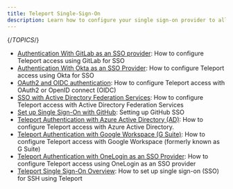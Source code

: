 ```yaml
---
title: Teleport Single-Sign-On
description: Learn how to configure your single sign-on provider to allow authentication to Teleport.
---
```


{/*TOPICS*/}

- [Authentication With GitLab as an SSO provider](sso/gitlab.mdx): How to configure Teleport access using GitLab for SSO
- [Authentication With Okta as an SSO Provider](sso/okta.mdx): How to configure Teleport access using Okta for SSO
- [OAuth2 and OIDC authentication](sso/oidc.mdx): How to configure Teleport access with OAuth2 or OpenID connect (OIDC)
- [SSO with Active Directory Federation Services](sso/adfs.mdx): How to configure Teleport access with Active Directory Federation Services
- [Set up Single Sign-On with GitHub](sso/github-sso.mdx): Setting up GitHub SSO
- [Teleport Authentication with Azure Active Directory (AD)](sso/azuread.mdx): How to configure Teleport access with Azure Active Directory.
- [Teleport Authentication with Google Workspace (G Suite)](sso/google-workspace.mdx): How to configure Teleport access with Google Workspace (formerly known as G Suite)
- [Teleport Authentication with OneLogin as an SSO Provider](sso/one-login.mdx): How to configure Teleport access using OneLogin as an SSO provider
- [Teleport Single Sign-On Overview](sso/overview.mdx): How to set up single sign-on (SSO) for SSH using Teleport
